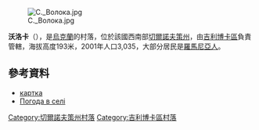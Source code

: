 {{coord|48|11|41|N|25|56|34|E|scale:100000|display=title}}
[[Image:С._Волока.jpg|right]]

'''沃洛卡'''（{{lang-ro|Voloca pe Derelui, Adâncata}}），是[[烏克蘭|烏克蘭]]的村落，位於該國西南部[[切爾諾夫策州|切爾諾夫策州]]，由[[吉利博卡區|吉利博卡區]]負責管轄，海拔高度193米，2001年人口3,035，大部分居民是[[羅馬尼亞人|羅馬尼亞人]]。

==參考資料==
* [http://gska2.rada.gov.ua/pls/z7502/A005?rdat1=02.02.2009&rf7571=38894 картка]{{dead link|date=2018年3月 |bot=InternetArchiveBot |fix-attempted=yes }}
* [http://weather.in.ua/ua/chernovickaja/4492 Погода в селі ] {{Wayback|url=http://weather.in.ua/ua/chernovickaja/4492 |date=20181019001854 }}

{{DEFAULTSORT:Волока}}
[[Category:切爾諾夫策州村落|Category:切爾諾夫策州村落]]
[[Category:吉利博卡區村落|Category:吉利博卡區村落]]


{{Chernivtsi-geo-stub}}